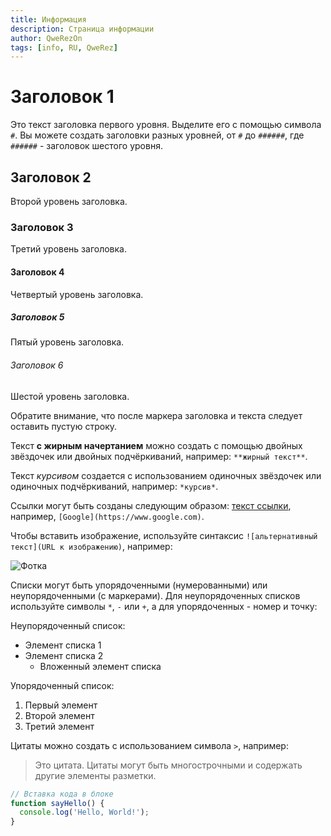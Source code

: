 ```yaml
---
title: Информация
description: Страница информации
author: QweRezOn
tags: [info, RU, QweRez]
---
```


# Заголовок 1

Это текст заголовка первого уровня. Выделите его с помощью символа `#`. Вы можете создать заголовки разных уровней, от `#` до `######`, где `######` - заголовок шестого уровня.

## Заголовок 2

Второй уровень заголовка.

### Заголовок 3

Третий уровень заголовка.

#### Заголовок 4

Четвертый уровень заголовка.

##### Заголовок 5

Пятый уровень заголовка.

###### Заголовок 6

Шестой уровень заголовка.

Обратите внимание, что после маркера заголовка и текста следует оставить пустую строку.

Текст **с жирным начертанием** можно создать с помощью двойных звёздочек или двойных подчёркиваний, например: `**жирный текст**`.

Текст *курсивом* создается с использованием одиночных звёздочек или одиночных подчёркиваний, например: `*курсив*`.

Ссылки могут быть созданы следующим образом: [текст ссылки](URL), например, `[Google](https://www.google.com)`.

Чтобы вставить изображение, используйте синтаксис `![альтернативный текст](URL к изображению)`, например:
 
![Фотка](https://github.com/QweRezOn/Kitten-web/blob/main/img/7a9df72a46dcc1f15f7aaf4b8ab0af5d.jpeg)


Списки могут быть упорядоченными (нумерованными) или неупорядоченными (с маркерами). Для неупорядоченных списков используйте символы `*`, `-` или `+`, а для упорядоченных - номер и точку:

Неупорядоченный список:
- Элемент списка 1
- Элемент списка 2
  - Вложенный элемент списка

Упорядоченный список:
1. Первый элемент
2. Второй элемент
3. Третий элемент

Цитаты можно создать с использованием символа `>`, например:

> Это цитата. Цитаты могут быть многострочными и содержать другие элементы разметки.

```js
// Вставка кода в блоке
function sayHello() {
  console.log('Hello, World!');
}
